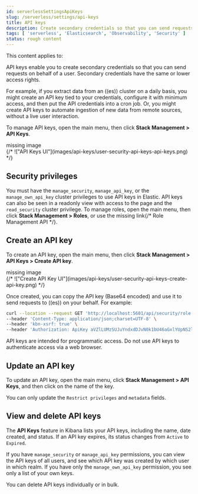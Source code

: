 ```yaml
---
id: serverlessSettingsApiKeys
slug: /serverless/settings/api-keys
title: API keys
description: Create secondary credentials so that you can send requests on behalf of the user. Secondary credentials have the same or lower access rights.
tags: [ 'serverless', 'Elasticsearch', 'Observability', 'Security' ]
status: rough content
---
```



<RoughContent />

This content applies to: <DocBadge template="elasticsearch" /> <DocBadge template="observability" /> <DocBadge template="security" /> 

<div id="api-keys"></div>

API keys enable you to create secondary credentials so that you can send
requests on behalf of a user. Secondary credentials have
the same or lower access rights.

For example, if you extract data from an ((es)) cluster on a daily
basis, you might create an API key tied to your credentials,
configure it with minimum access,
and then put the API credentials into a cron job.
Or, you might create API keys to automate ingestion of new data from
remote sources, without a live user interaction.

To manage API keys, open the main menu, then click **Stack Management > API Keys**.

<div style={{ backgroundColor: "#F1F4FA", width: "100%", height: "250px", textAlign: "center", paddingTop: "110px", marginBottom: "20px" }}><DocIcon type="image" title="missing image"/> missing image</div>
{/* !["API Keys UI"](images/api-keys/user-security-api-keys-api-keys.png) */}

<div id="api-keys-security-privileges"></div>

## Security privileges

You must have the `manage_security`, `manage_api_key`, or the `manage_own_api_key` 
cluster privileges to use API keys in Elastic.  API keys can also be seen in a readonly view with access to the page and the `read_security` cluster privilege. To manage roles, open the main menu, then click 
**Stack Management > Roles**, or use the <DocBadge><DocIcon size="s" type="unlink" title="missing link"/> missing link</DocBadge>{/*  <DocLink id="enKibanaRoleManagementApi">Role Management API</DocLink> */}. 

<div id="create-api-key"></div>

## Create an API key

To create an API key, open the main menu, then click **Stack Management > API Keys > Create API key**.

<div style={{ backgroundColor: "#F1F4FA", width: "100%", height: "250px", textAlign: "center", paddingTop: "110px", marginBottom: "20px" }}><DocIcon type="image" title="missing image"/> missing image</div>
{/* !["Create API Key UI"](images/api-keys/user-security-api-keys-create-api-key.png) */}

Once created, you can copy the API key (Base64 encoded) and use it to send requests to ((es)) on your behalf. For example:

```bash
curl --location --request GET 'http://localhost:5601/api/security/role' \
--header 'Content-Type: application/json;charset=UTF-8' \
--header 'kbn-xsrf: true' \
--header 'Authorization: ApiKey aVZlLUMzSUJuYndxdDJvN0k1bU46aGxlYUpNS2lTa2FKeVZua1FnY1VEdw==' \
```

<DocCallOut title="Important" color="warning">

API keys are intended for programmatic access. Do not use API keys to authenticate access via a web browser.

</DocCallOut>

<div id="udpate-api-key"></div>

## Update an API key

To update an API key, open the main menu, click **Stack Management > API Keys**, and then click on the name of the key.

You can only update the `Restrict privileges` and `metadata` fields.

<div id="view-api-keys"></div>

## View and delete API keys

The **API Keys** feature in Kibana lists your API keys, including the name, date created, and status. If an API key expires, its status changes from `Active` to `Expired`.

If you have `manage_security` or `manage_api_key` permissions,
you can view the API keys of all users, and see which API key was
created by which user in which realm.
If you have only the `manage_own_api_key` permission, you see only a list of your own keys.

You can delete API keys individually or in bulk.
